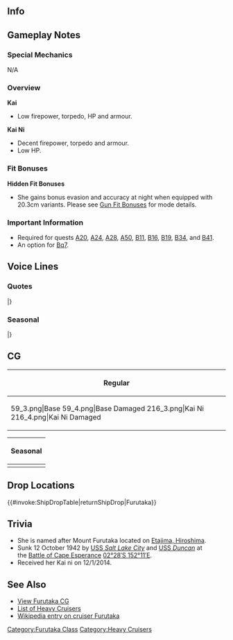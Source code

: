 ==Info==
{{KanmusuInfo|ID=052}}
{{KanmusuInfo|ID=052a}}
{{KanmusuInfo|ID=216}}

==Gameplay Notes==
===Special Mechanics===
N/A

===Overview===
'''Kai'''
* Low firepower, torpedo, HP and armour.

'''Kai Ni'''
* Decent firepower, torpedo and armour.
* Low HP.

===Fit Bonuses===
{{:{{BASEPAGENAME}}/Equipment Bonuses}}
{{clear}}

'''Hidden Fit Bonuses'''
* She gains bonus evasion and accuracy at night when equipped with 20.3cm variants. Please see [[Gun Fit Bonuses]] for mode details.

===Important Information===
* Required for quests [[Quests#A20|A20]], [[Quests#A24|A24]], [[Quests#A28|A28]], [[Quests#A50|A50]], [[Quests#B11|B11]], [[Quests#B16|B16]], [[Quests#B19|B19]], [[Quests#B34|B34]], and [[Quests#B41|B41]].
* An option for [[Quests#Bq7|Bq7]].

==Voice Lines==
===Quotes===
{{ShipquoteHeader}}
{{ShipquoteKai
|scenario = Introduction
|origin = 古鷹と言います。重巡洋艦のいいところ、たくさん知ってもらえると嬉しいです。
|translation = I'm called Furutaka. I'll be happy to show you all the good points of heavy cruisers.
|audio = Furutaka-Introduction.ogg
}}
{{ShipquoteKai
|scenario = Introduction
|kai2 = yes
|origin = 古鷹です！少し重巡洋艦としては小さいけれど……重巡古鷹、今日も頑張ります！
|translation = I'm Furutaka! I'm a bit small for a heavy cruiser but... I'll do my best today too!<ref>The Furutaka-class were just shy of 8,000 tons in displacement, a majority of the other heavy cruiser classes were 9,000 tons and up.</ref>
|audio = FurutakaKaiNi-Introduction.mp3
}}
{{ShipquoteKai
|scenario = Library
|origin = 重巡洋艦、古鷹です。
三川提督率いる第8艦隊の一員として、第一次ソロモン海戦では敵艦多数を撃破したんですよ！
これが、重巡なんです！
|translation = I'm the heavy cruiser, Furutaka.
I crushed many enemy ships at the 1st Battle of the Solomon as a member of the 8th Fleet led by Admiral Mikawa.<ref>Referring to the [https://en.wikipedia.org/wiki/Battle_of_Savo_Island Battle of Savo Island]</ref>
That's what a heavy cruiser does!
|audio = Furutaka-Library.ogg
}}
{{ShipquoteKai
|scenario = Secretary 1
|origin = ここはとてもいい部隊ですね♪
|translation = This is a very nice unit♪
|audio = Furutaka-Secretary_1.ogg
}}
{{ShipquoteKai
|scenario = Secretary 2
|origin = 次の作戦海域の資料、見せてもらっていいですか？
|translation = Do you want me to show you the documents on the next operation area?
|audio = Furutaka-Secretary_2.ogg
}}
{{ShipquoteKai
|scenario = Secretary 2
|kai2 = yes
|origin = 青葉？もういい加減に…ぁ、提督でしたか、お、お疲れ様です！
|translation = Aoba? Can you just stop... Ah, it's you, Admiral. Th-thanks for your hard work! 
|audio = FurutakaKaiNi-Secretary_2.mp3
}}
{{ShipquoteKai
|scenario = Secretary 3
|origin = 提督あわてないで。大丈夫です。
|translation = Don't panic, Admiral. It'll be fine.
|audio = Furutaka-Secretary_3.ogg
}}
{{ShipquoteKai
|scenario = Secretary 3
|kai2 = yes
|origin = あ～お～ば～！…ぁ、また提督なの？ごめんなさい、てっきり青葉がまた…。
|translation = A. O. BA.! ...Ah, you again, Admiral? Sorry, I was sure Aoba was...
|audio = FurutakaKaiNi-Secretary_3.mp3
}}
{{ShipquoteKai
|scenario = Secretary Idle
|kai = yes
|origin = 提督…は、忙しそう…えっと……どうしようかな、加古とか何してるかな？えっと…提督！古鷹、何してましょう！？
|translation = Admiral... Ha, you look busy... Ummm... what should I do, should I go see what Kako is up to? Ummm... Admiral! What should I do!?
|audio = FurutakaKai-Idle.mp3
}}
{{ShipquoteKai
|scenario = Secretary (Married)
|kai = yes
|origin = 提督？重巡洋艦のいいところ、少しはわかっていただけましたか？本当？なら、ならよかったです！私、うれしいです！
|translation = Admiral? Do you understand a little about what the good points of heavy cruisers are yet? Really? That's great then! I'm happy!
|audio = FurutakaKai-Wedding Line.mp3
}}
{{ShipquoteKai
|scenario = Wedding
|origin = 提督！重巡部隊の活躍、どうですか？お役に立ってますか？フフッ、よかったぁ。嬉しいです！
|translation =Admiral! How did the heavy cruiser squad perform? Were we useful? Fufu~ that's great. I'm happy!
|audio = Furutaka-Wedding.ogg
}}
{{ShipquoteKai
|scenario = Player's Score
|origin = 提督にお知らせがあるようですよ。
|translation = Looks like there's a notice for you, Admiral.
|audio = Furutaka-Looking_At_Scores.ogg
}}
{{ShipquoteKai
|scenario = Player's Score
|kai2 = yes
|origin = 提督、情報分析は大切ですね。
|translation = Information analysis is important, Admiral.
|audio = FurutakaKaiNi-Player Score.mp3
}}
{{ShipquoteKai
|scenario = Joining the Fleet
|origin = 重巡古鷹、出撃します！
|translation = Heavy cruiser Furutaka, sortieing!
|audio = Furutaka-Joining_A_Fleet.ogg
}}
{{ShipquoteKai
|scenario = Equipment 1
|origin = これなら夜戦もバッチリです。<ref>Shared with Supply before Kai.</ref>
|translation = Night battles will be easy with this.
|audio = Furutaka-Equipment_2.ogg
}}
{{ShipquoteKai
|scenario = Equipment 2
|origin = 三川艦隊の仲間にも、自慢できちゃいます。
|translation = I can show off to my comrades in the Mikawa Fleet too.
|audio = Furutaka-Equipment_1.ogg
}}
{{ShipquoteKai
|scenario = Equipment 3
|origin = やったね！<ref>Shared with Secretary Married before Kai.</ref>
|translation = Alright!
|audio = Furutaka-Equipment_3.ogg
}}
{{ShipquoteKai
|scenario = Equipment 3
|kai2 = yea
|origin = やりました！
|translation = I did it!
|audio = FurutakaKaiNi-Equipment 3.mp3
}}
{{ShipquoteKai
|scenario = Supply
|kai = yes
|origin = 補給は大切、ありがたいです！
|translation = Supplies are important, I'm thankful!
|audio = FurutakaKai-Supply.mp3
}}
{{ShipquoteKai
|scenario = Docking (Minor Damage)
|origin = 兵装の手入れをしてきますね。
|translation = I'm going to do maintenance on my weapons.
|audio = Furutaka-Docking_Minor.ogg
}}
{{ShipquoteKai
|scenario = Docking (Major Damage)
|origin = 先日の戦闘で、少し無茶しちゃいましたね。
|translation = I think I overdid it a bit in the last battle.
|audio = Furutaka-Docking_Major.ogg
}}
{{ShipquoteKai
|scenario = Construction
|origin = 新しい艦が建造されました。
|translation = A new ship has been built.
|audio = Furutaka-Construction.ogg
}}
{{ShipquoteKai
|scenario = Returning from Sortie
|origin = 作戦完了です。お疲れ様。
|translation = The operation is complete. Good work.
|audio = Furutaka-Returning_From_Sortie.ogg
}}
{{ShipquoteKai
|scenario = Starting a Sortie
|origin = 敵輸送艦を捕捉、撃破したいですね。
|translation = I want to capture and destroy enemy transports.
|audio = Furutaka-Starting_A_Sortie.ogg
}}
{{ShipquoteKai
|scenario = Starting a Battle
|origin = 左舷、砲雷撃戦、用意！
|translation = Port, ready for combat!
|audio = Furutaka-Battle_Start.ogg
}}
{{ShipquoteKai
|scenario = Starting a Battle
|kai2 = yes
|origin = 敵艦発見。古鷹、突撃します！
|translation = Enemy ships spotted. Furutaka, charging!
|audio = FurutakaKaiNi-Battle Start.mp3
}}
{{ShipquoteKai
|scenario = Attack
|origin = 主砲狙って、そう…。撃てぇー！
|translation = Main guns ready, there... Fire~!
|audio = Furutaka-Attack.ogg
}}
{{ShipquoteKai
|scenario = Daytime Spotting/ Night Battle Attack
|origin = 加古は大丈夫！？そう。
|translation = I'm alright!? Ok.
|audio = Furutaka-Night_Attack.ogg
}}
{{ShipquoteKai
|scenario = Night Battle
|origin = 私、夜戦は得意なんだからっ！
|translation = I'm good at night battles!
|audio = Furutaka-Night_Battle.ogg
}}
{{ShipquoteKai
|scenario = MVP
|origin = 私達の役割が、たまたま目立っただけなんです。これが、重巡洋艦なんですよ。
|translation = It was just a coincidence that our role stood out. This is what a heavy cruiser is.
|audio = Furutaka-MVP.ogg
}}
{{ShipquoteKai
|scenario = Minor Damage 1
|origin = 予測の範囲内です！
|translation = This is still within expectations!
|audio = Furutaka-Minor_Damage_1.ogg
}}
{{ShipquoteKai
|scenario = Minor Damage 1
|kai2 = yes
|origin = て、敵のレーダー射撃！？ま、まだ…！
|translation = E-enemy radar-assisted fire!? I-it's still...!<ref>At the [https://en.wikipedia.org/wiki/Battle_of_Cape_Esperance Battle of Cape Esperance], US radar allowed the USN to detect the IJN early and manouver into a superior position.</ref>
|audio = FurutakaKaiNi-Minor Damage 1.mp3
}}
{{ShipquoteKai
|scenario = Minor Damage 2
|origin = やだ、何…？潜水艦…！？
|translation = No, what...? A submarine...!?<ref>She was attacked by the [https://en.wikipedia.org/wiki/USS_S-47_(SS-158) USS S-47] but suffered no damage.</ref>
|audio = Furutaka-Minor_Damage_2.ogg
}}
{{ShipquoteKai
|scenario = Minor Damage 2
|kai2 = yes
|origin = や、やられたって…まだ、撃てます！
|translation = N-now you've done it... I can still fire!
|audio = FurutakaKaiNi-Minor Damage 2.mp3
}}
{{ShipquoteKai
|scenario = Major Damage
|origin = やっちゃった。まだ…沈まないよ！
|translation = I screwed up. I still... won't sink!
|audio = Furutaka-Major_Damage.ogg
}}
{{ShipquoteKai
|scenario = Sunk
|origin = 加古…ごめんね…先に逝くね…
|translation = Sorry... Kako... I'll be going first...
|audio = Furutaka-Sunk.ogg
}}
|} <references/>

{{clear}}

===Seasonal===
{{SeasonalHeaderOld}}
{{SeasonalQuote
|scenario = [[Seasonal/Christmas_2014|Christmas 2014]]
|origin =提督、メリークリスマス！この季節は一緒に過ごせて、古鷹、うれしいです！
|translation =	Merry Christmas, Admiral! I’m happy that you’ll spend this time of year with me!
|audio = Furutaka_Christmas_2015_Sec1.ogg
|notes =
}}
{{SeasonalQuote
|scenario = [[Seasonal/End_of_Year_2014|End of Year 2014]]
|origin = 今年ももう年末ですね。提督、古鷹がお部屋の大掃除、済ませておきますね！
|translation = Another year has ended. I’ll go finish spring cleaning my room, Admiral!
|audio = Furutaka_Year_End_2014_Sec1.ogg
|notes = 
}}
{{SeasonalQuote
|scenario = [[Seasonal/New_Year_2015|New Year 2015]]
|origin = 提督！あけましておめでとうございます、古鷹、今年も重巡洋艦の良いところ、沢山お見せ出来るよう頑張ります！
|translation =	Admiral! Happy New Year. I’ll do my best this year to continue to show you the best side of a heavy cruiser!
|audio = Furutaka_New_Years_Day_2016.ogg
|notes = 
}}
{{SeasonalQuote
|scenario = [[Seasonal/Second_Anniversary|2nd Anniversary]]
|origin =提督、今日は素敵な日、ご一緒できて古鷹、光栄です！いつも感謝してます！
|translation =	Today is a wonderful day, Admiral. I am honoured to be by your side! I always appreciate it!
|audio = Furutaka_2nd_Anniversary_Sec1.mp3
|notes = 
}}
{{SeasonalQuote
|scenario = [[Seasonal/Early_Summer_Season_Update|Early Summer 2015]]
|origin = 今年も夏がやってきますね……。新しい水着、加古と買いに行こうかな？
|translation =	Summer is here again… Want to go buy a new swimsuit with me, Kako?
|audio = Furutaka_Early_Summer_HQ.ogg
|notes =
}}
{{SeasonalQuote
|scenario = [[Seasonal/Early_Autumn_2015_Seasonal_Update|Early Autumn 2015]]
|origin = この季節は、少し鎮守府も少し落ち着いた雰囲気になりますね。古鷹は、秋は、少し不思議な気持ちになります。
|translation =	The Naval Base feels a bit more subdued during this season. Autumn gives me some strange feelings.
|audio = Furutaka_Early_Autumn2015.ogg
|notes =
}}
{{SeasonalQuote
|scenario = [[Seasonal/Valentine%27s_Day_2016|Valentine’s Day 2016]]
|origin = 提督これ…受け取ってください。ありがとうございます。
|translation =	Please accept these… Admiral. Thank you very much.
|audio = Furutaka_Valentine_Sec1.ogg
|notes = 
}}
{{SeasonalQuote
|scenario = [[Seasonal/White_Day_2018|White Day 2018]]
|origin = こちらを…提督、ありがとうございます。嬉しい。
|translation =	This is… Thank you so much, Admiral. I’m happy.
|audio = Furutaka_White_Day_2018_Sec1.mp3
|notes = 
}}
{{SeasonalQuote
|scenario = [[Seasonal/Fifth_Anniversary|5th Anniversary]]
|origin = 提督、古鷹と艦隊は、五周年を迎えました。ご一緒できて、古鷹、光栄です。いつも感謝しています。
|translation =	The fleet and I are celebrating our 5th Anniversary, Admiral. I’m honoured that I can spend it with you. I’m always grateful for everything.
|audio = Furutaka_5th_Anniversary_Sec1.mp3
|notes = 
}}
{{SeasonalQuote
|scenario = [[Seasonal/Rainy_Season_2018|Rainy Season 2018]]
|origin = 雨…梅雨の季節も落ち着いていて、好き。あぁ、初雪ちゃん、それは？手作りのてるてる坊主ですか？あぁ…えぇ？
|translation =	It’s raining… I like how the rainy season brings the calm. Ah, what’s that, Hatsuyuki? A handmade teruteru bouzu? Ah… eh?
|audio = Furutaka_Rainy_Season_2018_Sec1.mp3
|notes = 
}}
{{SeasonalQuote
|scenario = [[Seasonal/Summer_2018|Summer 2018]]
|origin = ねぇ、加古…これ、おかしいくない？本当に？うん、よし！じゃあ、提督のとこに行ってくる！よし！
|translation =	Hey, Kako... Does this look weird? Really? Yeah, alright! Then I'm going to where the Admiral is! Alright!
|audio = Furutaka_Summer_2018_Sec1.mp3
|notes = 
}}
{{SeasonalQuote
|scenario = [[Seasonal/Sixth_Anniversary|6th Anniversary]]
|origin = 艦隊と、古鷹は、六周年を迎えました。提督、ご一緒出来て、古鷹、光栄です。いつも、感謝しています。
|translation =	It's the fleet and my 6th Anniversary. Admiral, I'm honoured that I can spend it with you. I'm always thankful.
|audio = Furutaka_6th_Anniversary_Sec1.mp3
|notes = 
}}
{{SeasonalQuote
|scenario = [[Seasonal/Seventh_Anniversary|7th Anniversary 2020]]
|origin = 古鷹たちと艦隊は、遂に七周年を迎えました。これまでご一緒できて、古鷹、光栄に思っています、提督。
|translation =	Our 7th Anniversary is finally here. I'm honoured to have been by your side all this time, Admiral.
|audio = Furutaka_7th_Anniversary_Secretary_1.mp3
|notes = 
}}
{{SeasonalQuote
|scenario = [[Seasonal/Eighth_Anniversary|8th Anniversary]]
|origin = 艦隊、そして、古鷹たちは、ついに八周年を迎えました。これまでご一緒できて、光栄です。これからも、提督！
|translation =	The fleet's, and our, 8th Anniversary is here. I'm honoured to have served by your side all this time. I hope to keep serving, Admiral.
|audio = Furutaka_8th Anniversary_Secretary_1.mp3
|notes = 
}}
|}<references/>

{{clear}}

==CG==
{| class="mw-collapsible mw-collapsed wikitable" style="width: 100%;"
!Regular
|-
|<gallery>
59_3.png|Base
59_4.png|Base Damaged
216_3.png|Kai Ni
216_4.png|Kai Ni Damaged
</gallery>
|}

{| class="mw-collapsible mw-collapsed wikitable" style="width: 100%;"
!Seasonal
|-
|<gallery>
KanMusu216Yukata.png|[[Seasonal/Summer_2017|Kai Ni Summer 2017]]
KanMusu216Yukatadmg.png||[[Seasonal/Summer_2017|Kai Ni Summer 2017 Damaged]]
KanMusu059Valentine2019.png|[[Seasonal/Valentine%27s_Day_2019|Valentine's Day 2019]]
KanMusu059Valentine2019Dmg.png|[[Seasonal/Valentine%27s_Day_2019|Valentine's Day 2019 Damaged]]
</gallery>
|}

==Drop Locations==
{{#invoke:ShipDropTable|returnShipDrop|Furutaka}}

==Trivia==
*She is named after Mount Furutaka located on [https://en.wikipedia.org/wiki/Etajima,_Hiroshima Etajima, Hiroshima].
*Sunk 12 October 1942 by [http://en.wikipedia.org/wiki/USS_Salt_Lake_City_(CA-25) USS ''Salt Lake City''] and [http://en.wikipedia.org/wiki/USS_Duncan_(DD-485) USS ''Duncan''] at the [http://en.wikipedia.org/wiki/Battle_of_Cape_Esperance Battle of Cape Esperance] [http://tools.wmflabs.org/geohack/geohack.php?pagename=Japanese_cruiser_Furutaka&params=02_28_S_152_11_E_ 02°28′S 152°11′E].
*Received her Kai ni on 12/1/2014.

==See Also==
*[[Furutaka/Gallery|View Furutaka CG]]
*[[EliteCA|List of Heavy Cruisers]]
*[[wikipedia:Japanese_cruiser_Furutaka|Wikipedia entry on cruiser Furutaka]]
{{shiplist}}
[[Category:Furutaka Class]]
[[Category:Heavy Cruisers]]